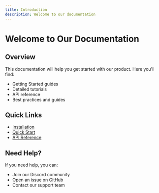 ```yaml
---
title: Introduction
description: Welcome to our documentation
---
```


# Welcome to Our Documentation

## Overview

This documentation will help you get started with our product. Here you'll find:

- Getting Started guides
- Detailed tutorials
- API reference
- Best practices and guides

## Quick Links

- [Installation](/getting-started/installation)
- [Quick Start](/getting-started/quick-start)
- [API Reference](/api-reference/overview)

## Need Help?

If you need help, you can:
- Join our Discord community
- Open an issue on GitHub
- Contact our support team
